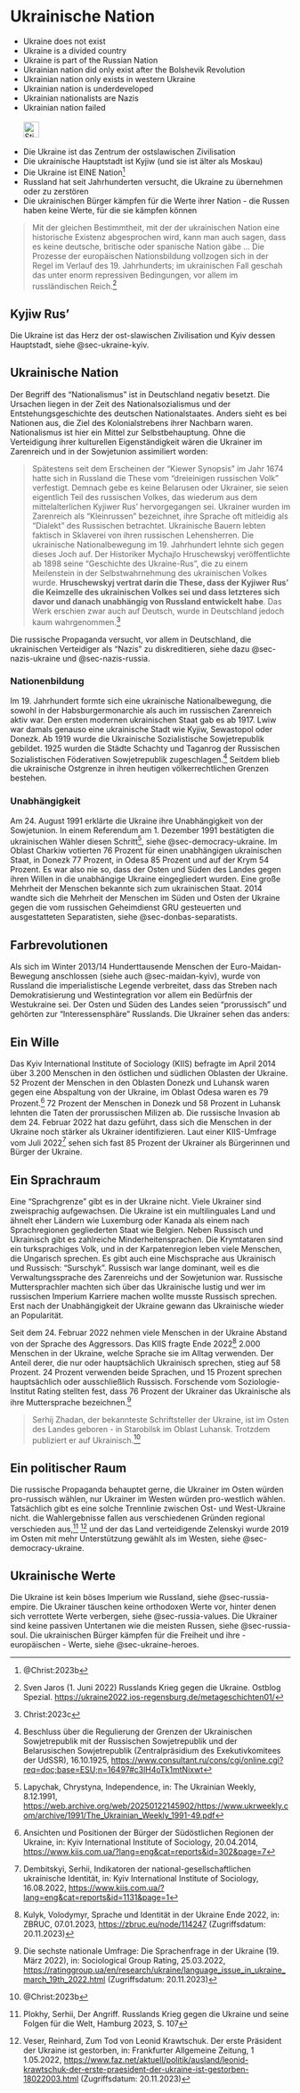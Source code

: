 # Ukrainische Nation {#sec-ukraine-nation}

::: {.callout-caution title="Mythos"}
- Ukraine does not exist
- Ukraine is a divided country
- Ukraine is part of the Russian Nation
- Ukrainian nation did only exist after the Bolshevik Revolution
- Ukrainian nation only exists in western Ukraine
- Ukrainian nation is underdeveloped
- Ukrainian nationalists are Nazis
- Ukrainian nation failed
[<br></br>![Stichwortsuche in EUvsDisinfo](../all_common_img/EUvsDisinfo_400x240.jpg){height=2em}](https://euvsdisinfo.eu/disinformation-cases/?text=ukraine%20nation&sort=relevance)
:::

::: {.callout-tip title="Wahrheit"}
- Die Ukraine ist das Zentrum der ostslawischen Zivilisation
- Die ukrainische Hauptstadt ist Kyjiw (und sie ist älter als Moskau)
- Die Ukraine ist EINE Nation^[@Christ:2023b]
- Russland hat seit Jahrhunderten versucht, die Ukraine zu übernehmen oder zu zerstören
- Die ukrainischen Bürger kämpfen für die Werte ihrer Nation - die Russen haben keine Werte, für die sie kämpfen können
:::

> Mit der gleichen Bestimmtheit, mit der der ukrainischen Nation eine historische Existenz abgesprochen wird, kann man auch sagen, dass es keine deutsche, britische oder spanische Nation gäbe ... Die Prozesse der europäischen Nationsbildung vollzogen sich in der Regel im Verlauf des 19. Jahrhunderts; im ukrainischen Fall geschah das unter enorm repressiven Bedingungen, vor allem im russländischen Reich.[^ukraine-nation-1] 


## Kyjiw Rus'

Die Ukraine ist das Herz der ost-slawischen Zivilisation und Kyiv dessen Hauptstadt, siehe @sec-ukraine-kyiv.


## Ukrainische Nation

Der Begriff des "Nationalismus" ist in Deutschland negativ besetzt. Die Ursachen liegen in der Zeit des Nationalsozialismus und der Entstehungsgeschichte des deutschen Nationalstaates. Anders sieht es bei Nationen aus, die Ziel des Kolonialstrebens ihrer Nachbarn waren. Nationalismus ist hier ein Mittel zur Selbstbehauptung. Ohne die Verteidigung ihrer kulturellen Eigenständigkeit wären die Ukrainer im Zarenreich und in der Sowjetunion assimiliert worden:

> Spätestens seit dem Erscheinen der "Kiewer Synopsis" im Jahr 1674 hatte sich in Russland die These vom "dreieinigen russischen Volk" verfestigt. Demnach gebe es keine Belarusen oder Ukrainer, sie seien eigentlich Teil des russischen Volkes, das wiederum aus dem mittelalterlichen Kyjiwer Rus' hervorgegangen sei. Ukrainer wurden im Zarenreich als "Kleinrussen" bezeichnet, ihre Sprache oft mitleidig als "Dialekt" des Russischen betrachtet. Ukrainische Bauern lebten faktisch in Sklaverei von ihren russischen Lehensherren. Die ukrainische Nationalbewegung im 19. Jahrhundert lehnte sich gegen dieses Joch auf. Der Historiker Mychajlo Hruschewskyj veröffentlichte ab 1898 seine "Geschichte des Ukraine-Rus", die zu einem Meilenstein in der Selbstwahrnehmung des ukrainischen Volkes wurde. **Hruschewskyj vertrat darin die These, dass der Kyjiwer Rus' die Keimzelle des  ukrainischen Volkes sei und dass letzteres sich davor und danach unabhängig von Russland entwickelt habe**. Das Werk erschien zwar auch auf Deutsch, wurde in Deutschland jedoch kaum wahrgenommen.^[Christ:2023c]

Die russische Propaganda versucht, vor allem in Deutschland, die ukrainischen Verteidiger als "Nazis" zu diskreditieren, siehe dazu @sec-nazis-ukraine und @sec-nazis-russia.


### Nationenbildung

Im 19. Jahrhundert formte sich eine ukrainische Nationalbewegung, die sowohl in der Habsburgermonarchie als auch im russischen Zarenreich aktiv war. Den ersten modernen ukrainischen Staat gab es ab 1917. Lwiw war damals genauso eine ukrainische Stadt wie Kyjiw, Sewastopol oder Donezk. Ab 1919 wurde die Ukrainische Sozialistische Sowjetrepublik gebildet. 1925 wurden die Städte Schachty und Taganrog der Russischen Sozialistischen Föderativen Sowjetrepublik zugeschlagen.[^uif-52] Seitdem blieb die ukrainische Ostgrenze in ihren heutigen völkerrechtlichen Grenzen bestehen.


### Unabhängigkeit

Am 24. August 1991 erklärte die Ukraine ihre Unabhängigkeit von der Sowjetunion. In einem Referendum am 1. Dezember 1991 bestätigten die ukrainischen Wähler diesen Schritt[^uif-53], siehe @sec-democracy-ukraine. Im Oblast Charkiw votierten 76 Prozent für einen unabhängigen ukrainischen Staat, in Donezk 77 Prozent, in Odesa 85 Prozent und auf der Krym 54 Prozent. Es war also nie so, dass der Osten und Süden des Landes gegen ihren Willen in die unabhängige Ukraine eingegliedert wurden. Eine große Mehrheit der Menschen bekannte sich zum ukrainischen Staat. 2014 wandte sich die Mehrheit der Menschen im Süden und Osten der Ukraine gegen die vom russischen Geheimdienst GRU gesteuerten und ausgestatteten Separatisten, siehe @sec-donbas-separatists.


## Farbrevolutionen

Als sich im Winter 2013/14 Hunderttausende Menschen der Euro-Maidan-Bewegung anschlossen (siehe auch @sec-maidan-kyiv), wurde von Russland die imperialistische Legende verbreitet, dass das Streben nach Demokratisierung und Westintegration vor allem ein Bedürfnis der Westukraine sei. Der Osten und Süden des Landes seien "prorussisch" und gehörten zur "Interessensphäre" Russlands. Die Ukrainer sehen das anders:


## Ein Wille

Das Kyiv International Institute of Sociology (KIIS) befragte im April 2014 über 3.200 Menschen in den östlichen und südlichen Oblasten der Ukraine. 52 Prozent der Menschen in den Oblasten Donezk und Luhansk waren gegen eine Abspaltung von der Ukraine, im Oblast Odesa waren es 79 Prozent.[^uif-54] 72 Prozent der Menschen in Donezk und 58 Prozent in Luhansk lehnten die Taten der prorussischen Milizen ab. Die russische Invasion ab dem 24. Februar 2022 hat dazu geführt, dass sich die Menschen in der Ukraine noch stärker als Ukrainer identifizieren. Laut einer KIIS-Umfrage vom Juli 2022[^uif-55] sehen sich fast 85 Prozent der Ukrainer als Bürgerinnen und Bürger der Ukraine.


## Ein Sprachraum

Eine "Sprachgrenze" gibt es in der Ukraine nicht. Viele Ukrainer sind zweisprachig aufgewachsen. Die Ukraine ist ein multilinguales Land und ähnelt eher Ländern wie Luxemburg oder Kanada als einem nach Sprachregionen gegliederten Staat wie Belgien. Neben Russisch und Ukrainisch gibt es zahlreiche Minderheitensprachen. Die Krymtataren sind ein turksprachiges Volk, und in der Karpatenregion leben viele Menschen, die Ungarisch sprechen. Es gibt auch eine Mischsprache aus Ukrainisch und Russisch: "Surschyk". Russisch war lange dominant, weil es die Verwaltungssprache des Zarenreichs und der Sowjetunion war. Russische Muttersprachler machten sich über das Ukrainische lustig und wer im russischen Imperium Karriere machen wollte musste Russisch sprechen. Erst nach der Unabhängigkeit der Ukraine gewann das Ukrainische wieder an Popularität.

Seit dem 24. Februar 2022 nehmen viele Menschen in der Ukraine Abstand von der Sprache des Aggressors. Das KIIS fragte Ende 2022[^uif-56] 2.000 Menschen in der Ukraine, welche Sprache sie im Alltag verwenden. Der Anteil derer, die nur oder hauptsächlich Ukrainisch sprechen, stieg auf 58 Prozent. 24 Prozent verwenden beide Sprachen, und 15 Prozent sprechen hauptsächlich oder ausschließlich Russisch. Forschende vom Soziologie-Institut Rating stellten fest, dass 76 Prozent der Ukrainer das Ukrainische als ihre Muttersprache bezeichnen.[^uif-57]

> Serhij Zhadan, der bekannteste Schriftsteller der Ukraine, ist im Osten des Landes geboren - in Starobilsk im Oblast Luhansk. Trotzdem publiziert er auf Ukrainisch.^[@Christ:2023b]

## Ein politischer Raum

Die russische Propaganda behauptet gerne, die Ukrainer im Osten würden pro-russisch wählen, nur Ukrainer im Westen würden pro-westlich wählen. Tatsächlich gibt es eine solche Trennlinie zwischen Ost- und West-Ukraine nicht. die Wahlergebnisse fallen aus verschiedenen Gründen regional verschieden aus,[^uif-58] [^uif-59] und der das Land verteidigende Zelenskyi wurde 2019 im Osten mit mehr Unterstützung gewählt als im Westen, siehe @sec-democracy-ukraine.


## Ukrainische Werte

Die Ukraine ist kein böses Imperium wie Russland, siehe @sec-russia-empire. Die Ukrainer täuschen keine orthodoxen Werte vor, hinter denen sich verrottete Werte verbergen, siehe @sec-russia-values. Die Ukrainer sind keine passiven Untertanen wie die meisten Russen, siehe @sec-russia-soul. Die ukrainischen Bürger kämpfen für die Freiheit und ihre - europäischen - Werte, siehe @sec-ukraine-heroes.


[^ukraine-nation-1]:  Sven Jaros (1. Juni 2022) Russlands Krieg gegen die Ukraine. Ostblog Spezial. [https://ukraine2022.ios-regensburg.de/metageschichten01/](https://ukraine2022.ios-regensburg.de/metageschichten01/)

[^uif-52]: Beschluss über die Regulierung der Grenzen der Ukrainischen Sowjetrepublik mit der Russischen Sowjetrepublik und der Belarusischen Sowjetrepublik (Zentralpräsidium des Exekutivkomitees der UdSSR), 16.10.1925, [https://www.consultant.ru/cons/cgi/online.cgi?req=doc;base=ESU;n=16497#c3lH4oTk1mtNixwt](https://www.consultant.ru/cons/cgi/online.cgi?req=doc;base=ESU;n=16497#c3lH4oTk1mtNixwt)

[^uif-53]: Lapychak, Chrystyna, Independence, in: The Ukrainian Weekly, 8.12.1991, [https://web.archive.org/web/20250122145902/https://www.ukrweekly.com/archive/1991/The_Ukrainian_Weekly_1991-49.pdf](https://web.archive.org/web/20250122145902/https://www.ukrweekly.com/archive/1991/The_Ukrainian_Weekly_1991-49.pdf)

[^uif-54]: Ansichten und Positionen der Bürger der Südöstlichen Regionen der Ukraine, in: Kyiv International Institute of Sociology, 20.04.2014, [https://www.kiis.com.ua/?lang=eng&cat=reports&id=302&page=7](https://www.kiis.com.ua/?lang=eng&cat=reports&id=302&page=7)

[^uif-55]: Dembitskyi, Serhii, Indikatoren der national-gesellschaftlichen ukrainische Identität, in: Kyiv International Institute of Sociology, 16.08.2022, [https://www.kiis.com.ua/?lang=eng&cat=reports&id=1131&page=1](https://www.kiis.com.ua/?lang=eng&cat=reports&id=1131&page=1)

[^uif-56]: Kulyk, Volodymyr, Sprache und Identität in der Ukraine Ende 2022, in: ZBRUC, 07.01.2023, [https://zbruc.eu/node/114247](https://zbruc.eu/node/114247) (Zugriffsdatum: 20.11.2023)

[^uif-57]: Die sechste nationale Umfrage: Die Sprachenfrage in der Ukraine (19. März 2022), in: Sociological Group Rating, 25.03.2022, [https://ratinggroup.ua/en/research/ukraine/language_issue_in_ukraine_march_19th_2022.html](https://ratinggroup.ua/en/research/ukraine/language_issue_in_ukraine_march_19th_2022.html) (Zugriffsdatum: 20.11.2023)

[^uif-58]: Plokhy, Serhii, Der Angriff. Russlands Krieg gegen die Ukraine und seine Folgen für die Welt, Hamburg 2023, S. 107

[^uif-59]: Veser, Reinhard, Zum Tod von Leonid Krawtschuk. Der erste Präsident der Ukraine ist gestorben, in: Frankfurter Allgemeine Zeitung, 1 1.05.2022, [https://www.faz.net/aktuell/politik/ausland/leonid-krawtschuk-der-erste-praesident-der-ukraine-ist-gestorben-18022003.html](https://www.faz.net/aktuell/politik/ausland/leonid-krawtschuk-der-erste-praesident-der-ukraine-ist-gestorben-18022003.html) (Zugriffsdatum: 20.11.2023)


